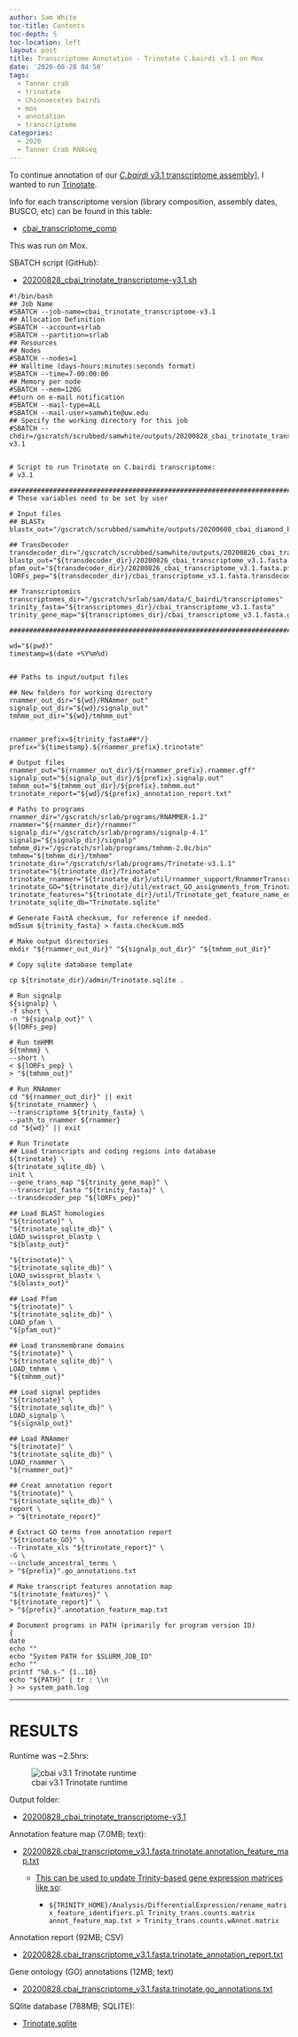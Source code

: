 ```yaml
---
author: Sam White
toc-title: Contents
toc-depth: 5
toc-location: left
layout: post
title: Transcriptome Annotation - Trinotate C.bairdi v3.1 on Mox
date: '2020-08-28 04:50'
tags:
  - Tanner crab
  - trinotate
  - Chionoecetes bairdi
  - mox
  - annotation
  - transcriptome
categories:
  - 2020
  - Tanner Crab RNAseq
---
```

To continue annotation of our [_C.bairdi_ v3.1 transcriptome assembly](https://robertslab.github.io/sams-notebook/posts/2020/2020-06-05-Sequence-Extractions---C.bairdi-Transcriptomes-v2.0-and-v3.0-Excluding-Alveolata-with-MEGAN6-on-Swoose/)], I wanted to run [Trinotate](https://github.com/Trinotate/Trinotate.github.io/wiki).

Info for each transcriptome version (library composition, assembly dates, BUSCO, etc) can be found in this table:

- [cbai_transcriptome_comp](https://docs.google.com/spreadsheets/d/1XAgU_xQKJjWk4ThJHn1wLDtPuW6X7s6Jjh_373bMc0U/edit?usp=sharing)

This was run on Mox.

SBATCH script (GitHub):

- [20200828_cbai_trinotate_transcriptome-v3.1.sh](https://github.com/RobertsLab/sams-notebook/blob/master/sbatch_scripts/20200828_cbai_trinotate_transcriptome-v3.1.sh)

```shell
#!/bin/bash
## Job Name
#SBATCH --job-name=cbai_trinotate_transcriptome-v3.1
## Allocation Definition
#SBATCH --account=srlab
#SBATCH --partition=srlab
## Resources
## Nodes
#SBATCH --nodes=1
## Walltime (days-hours:minutes:seconds format)
#SBATCH --time=7-00:00:00
## Memory per node
#SBATCH --mem=120G
##turn on e-mail notification
#SBATCH --mail-type=ALL
#SBATCH --mail-user=samwhite@uw.edu
## Specify the working directory for this job
#SBATCH --chdir=/gscratch/scrubbed/samwhite/outputs/20200828_cbai_trinotate_transcriptome-v3.1


# Script to run Trinotate on C.bairdi transcriptome:
# v3.1

###################################################################################
# These variables need to be set by user

# Input files
## BLASTx
blastx_out="/gscratch/scrubbed/samwhite/outputs/20200608_cbai_diamond_blastx_v2.1_v3.1/cbai_transcriptome_v3.1.blastx.outfmt6"

## TransDecoder
transdecoder_dir="/gscratch/scrubbed/samwhite/outputs/20200826_cbai_transdecoder_transcriptomes_v2.1_v.3.1/20200826_cbai_transcriptome_v3.1.fasta.transdecoder"
blastp_out="${transdecoder_dir}/20200826_cbai_transcriptome_v3.1.fasta.blastp_out/20200826_cbai_transcriptome_v3.1.fasta.blastp.outfmt6"
pfam_out="${transdecoder_dir}/20200826_cbai_transcriptome_v3.1.fasta.pfam_out/20200826_cbai_transcriptome_v3.1.fasta.pfam.domtblout"
lORFs_pep="${transdecoder_dir}/cbai_transcriptome_v3.1.fasta.transdecoder_dir/longest_orfs.pep"

## Transcriptomics
transcriptomes_dir="/gscratch/srlab/sam/data/C_bairdi/transcriptomes"
trinity_fasta="${transcriptomes_dir}/cbai_transcriptome_v3.1.fasta"
trinity_gene_map="${transcriptomes_dir}/cbai_transcriptome_v3.1.fasta.gene_trans_map"

###################################################################################

wd="$(pwd)"
timestamp=$(date +%Y%m%d)


## Paths to input/output files

## New folders for working directory
rnammer_out_dir="${wd}/RNAmmer_out"
signalp_out_dir="${wd}/signalp_out"
tmhmm_out_dir="${wd}/tmhmm_out"


rnammer_prefix=${trinity_fasta##*/}
prefix="${timestamp}.${rnammer_prefix}.trinotate"

# Output files
rnammer_out="${rnammer_out_dir}/${rnammer_prefix}.rnammer.gff"
signalp_out="${signalp_out_dir}/${prefix}.signalp.out"
tmhmm_out="${tmhmm_out_dir}/${prefix}.tmhmm.out"
trinotate_report="${wd}/${prefix}_annotation_report.txt"

# Paths to programs
rnammer_dir="/gscratch/srlab/programs/RNAMMER-1.2"
rnammer="${rnammer_dir}/rnammer"
signalp_dir="/gscratch/srlab/programs/signalp-4.1"
signalp="${signalp_dir}/signalp"
tmhmm_dir="/gscratch/srlab/programs/tmhmm-2.0c/bin"
tmhmm="${tmhmm_dir}/tmhmm"
trinotate_dir="/gscratch/srlab/programs/Trinotate-v3.1.1"
trinotate="${trinotate_dir}/Trinotate"
trinotate_rnammer="${trinotate_dir}/util/rnammer_support/RnammerTranscriptome.pl"
trinotate_GO="${trinotate_dir}/util/extract_GO_assignments_from_Trinotate_xls.pl"
trinotate_features="${trinotate_dir}/util/Trinotate_get_feature_name_encoding_attributes.pl"
trinotate_sqlite_db="Trinotate.sqlite"

# Generate FastA checksum, for reference if needed.
md5sum ${trinity_fasta} > fasta.checksum.md5

# Make output directories
mkdir "${rnammer_out_dir}" "${signalp_out_dir}" "${tmhmm_out_dir}"

# Copy sqlite database template

cp ${trinotate_dir}/admin/Trinotate.sqlite .

# Run signalp
${signalp} \
-f short \
-n "${signalp_out}" \
${lORFs_pep}

# Run tmHMM
${tmhmm} \
--short \
< ${lORFs_pep} \
> "${tmhmm_out}"

# Run RNAmmer
cd "${rnammer_out_dir}" || exit
${trinotate_rnammer} \
--transcriptome ${trinity_fasta} \
--path_to_rnammer ${rnammer}
cd "${wd}" || exit

# Run Trinotate
## Load transcripts and coding regions into database
${trinotate} \
${trinotate_sqlite_db} \
init \
--gene_trans_map "${trinity_gene_map}" \
--transcript_fasta "${trinity_fasta}" \
--transdecoder_pep "${lORFs_pep}"

## Load BLAST homologies
"${trinotate}" \
"${trinotate_sqlite_db}" \
LOAD_swissprot_blastp \
"${blastp_out}"

"${trinotate}" \
"${trinotate_sqlite_db}" \
LOAD_swissprot_blastx \
"${blastx_out}"

## Load Pfam
"${trinotate}" \
"${trinotate_sqlite_db}" \
LOAD_pfam \
"${pfam_out}"

## Load transmembrane domains
"${trinotate}" \
"${trinotate_sqlite_db}" \
LOAD_tmhmm \
"${tmhmm_out}"

## Load signal peptides
"${trinotate}" \
"${trinotate_sqlite_db}" \
LOAD_signalp \
"${signalp_out}"

## Load RNAmmer
"${trinotate}" \
"${trinotate_sqlite_db}" \
LOAD_rnammer \
"${rnammer_out}"

## Creat annotation report
"${trinotate}" \
"${trinotate_sqlite_db}" \
report \
> "${trinotate_report}"

# Extract GO terms from annotation report
"${trinotate_GO}" \
--Trinotate_xls "${trinotate_report}" \
-G \
--include_ancestral_terms \
> "${prefix}".go_annotations.txt

# Make transcript features annotation map
"${trinotate_features}" \
"${trinotate_report}" \
> "${prefix}".annotation_feature_map.txt

# Document programs in PATH (primarily for program version ID)
{
date
echo ""
echo "System PATH for $SLURM_JOB_ID"
echo ""
printf "%0.s-" {1..10}
echo "${PATH}" | tr : \\n
} >> system_path.log
```

---

# RESULTS

Runtime was ~2.5hrs:

![cbai v3.1 Trinotate runtime](https://github.com/RobertsLab/sams-notebook/blob/master/images/screencaps/20200827_cbai_trinotate_transcriptome-v3.1_runtime.png?raw=true)


Output folder:

- [20200828_cbai_trinotate_transcriptome-v3.1](https://gannet.fish.washington.edu/Atumefaciens/20200828_cbai_trinotate_transcriptome-v3.1)

Annotation feature map (7.0MB; text):

- [20200828.cbai_transcriptome_v3.1.fasta.trinotate.annotation_feature_map.txt](https://gannet.fish.washington.edu/Atumefaciens/20200828_cbai_trinotate_transcriptome-v3.1/20200828.cbai_transcriptome_v3.1.fasta.trinotate.annotation_feature_map.txt)

  - [This can be used to update Trinity-based gene expression matrices like so](https://github.com/trinityrnaseq/trinityrnaseq/wiki/Functional-Annotation-of-Transcripts):

    - ```${TRINITY_HOME}/Analysis/DifferentialExpression/rename_matrix_feature_identifiers.pl Trinity_trans.counts.matrix annot_feature_map.txt > Trinity_trans.counts.wAnnot.matrix```

Annotation report (92MB; CSV)

- [20200828.cbai_transcriptome_v3.1.fasta.trinotate_annotation_report.txt](https://gannet.fish.washington.edu/Atumefaciens/20200828_cbai_trinotate_transcriptome-v3.1/20200828.cbai_transcriptome_v3.1.fasta.trinotate_annotation_report.txt)

Gene ontology (GO) annotations (12MB; text)

- [20200828.cbai_transcriptome_v3.1.fasta.trinotate.go_annotations.txt](https://gannet.fish.washington.edu/Atumefaciens/20200828_cbai_trinotate_transcriptome-v3.1/20200828.cbai_transcriptome_v3.1.fasta.trinotate.go_annotations.txt)

SQlite database (788MB; SQLITE):

- [Trinotate.sqlite](https://gannet.fish.washington.edu/Atumefaciens/20200828_cbai_trinotate_transcriptome-v3.1/Trinotate.sqlite)
